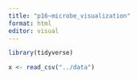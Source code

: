 ```yaml
---
title: "p16~microbe_visualization"
format: html
editor: visual
---
```


```r
library(tidyverse)
```

```r
x <- read_csv("../data")
```
